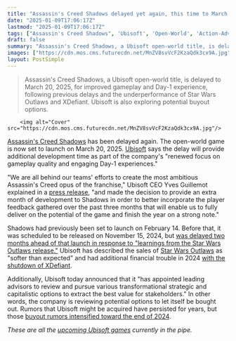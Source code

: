 ```yaml
---
title: "Assassin's Creed Shadows delayed yet again, this time to March 2025, amid Ubisoft's 'renewed focus on gameplay quality and engaging Day-1 experiences'"
date: "2025-01-09T17:06:17Z"
lastmod: "2025-01-09T17:06:17Z"
tags: ["Assassin's Creed Shadows", 'Ubisoft', 'Open-World', 'Action-Adventure']
draft: false
summary: "Assassin's Creed Shadows, a Ubisoft open-world title, is delayed to March 20, 2025, for improved gameplay and Day-1 experience, following previous delays and the underperformance of Star Wars Outlaws and XDefiant. Ubisoft is also exploring potential buyout options."
images: ["https://cdn.mos.cms.futurecdn.net/MnZV8svVcF2KzaQdk3cx9A.jpg"]
layout: PostSimple
---
```

> Assassin's Creed Shadows, a Ubisoft open-world title, is delayed to March 20, 2025, for improved gameplay and Day-1 experience, following previous delays and the underperformance of Star Wars Outlaws and XDefiant. Ubisoft is also exploring potential buyout options.


        <img alt="Cover" src="https://cdn.mos.cms.futurecdn.net/MnZV8svVcF2KzaQdk3cx9A.jpg"/>
        
[Assassin's Creed Shadows](https://www.gamesradar.com/assassins-creed-codename-red-guide/) has been delayed again. The open-world game is now set to launch on March 20, 2025. [Ubisoft](https://www.gamesradar.com/tag/ubisoft/) says the delay will provide additional development time as part of the company's "renewed focus on gameplay quality and engaging Day-1 experiences."

"We are all behind our teams' efforts to create the most ambitious Assassin's Creed opus of the franchise," Ubisoft CEO Yves Guillemot explained in a [press release](https://ubisoft.pxf.io/c/221109/864200/12050?subId1=grd-us-3543849038396081063&sharedId=grd-us&u=https%3A%2F%2Fstaticctf.ubisoft.com%2F8aefmxkxpxwl%2F1wUjJWUQSIVMlZbKQ2707e%2Fc0b1cd1c71ab30838e51d5e24764577f%2FPress_release_09_01_2025_vfinal.pdf%3F_gl%3D1%2A6952kr%2A_gcl_au%2AOTgwMTM0Mjg0LjE3MzY0NDE5MDE.%2A_ga%2AODcxMTAwOTYwLjE3MzY0NDE5MDI.%2A_ga_C4N5020N2R%2AMTczNjQ0MTkwMS4xLjAuMTczNjQ0MTkwMS42MC4wLjA), "and made the decision to provide an extra month of development to Shadows in order to better incorporate the player feedback gathered over the past three months that will enable us to fully deliver on the potential of the game and finish the year on a strong note."

Shadows had previously been set to launch on February 14. Before that, it was scheduled to be released on November 15, 2024, but [was delayed two months ahead of that launch in response to "learnings from the Star Wars Outlaws release."](https://www.gamesradar.com/games/assassin-s-creed/assassins-creed-shadows-delayed-to-february-after-learnings-from-the-star-wars-outlaws-release/) Ubisoft has described the sales of [Star Wars Outlaws](https://www.gamesradar.com/star-wars-outlaws-guide/) as "softer than expected" and had additional financial trouble in 2024 [with the shutdown of XDefiant](https://www.gamesradar.com/games/fps/xdefiant-is-shutting-down-as-ubisoft-closes-san-francisco-and-osaka-offices-following-long-journey-of-free-to-play-struggles-up-to-177-devs-impacted/).

Additionally, Ubisoft today announced that it "has appointed leading advisors to review and pursue various transformational strategic and capitalistic options to extract the best value for stakeholders." In other words, the company is reviewing potential options to let itself be bought out. Rumors that Ubisoft might be acquired have persisted for years, but those [buyout rumors intensified toward the end of 2024](https://www.gamesradar.com/games/ubisoft-reportedly-in-talks-for-yet-more-buyout-consideration-on-the-heels-of-another-high-profile-flop-with-xdefiants-pending-shutdown/).

*These are all the *[<em>upcoming Ubisoft games</em>](https://www.gamesradar.com/upcoming-ubisoft-games/)* currently in the pipe.*
        